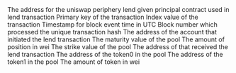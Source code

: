 <ParamField path="contract_address">
The address for the uniswap periphery lend given principal contract used in lend transaction
</ParamField>
<ParamField path="evt_tx_hash">
Primary key of the transaction
</ParamField>
<ParamField path="evt_index">
Index value of the transaction
</ParamField>
<ParamField path="evt_block_time">
Timestamp for block event time in UTC
</ParamField>
<ParamField path="evt_block_number">
Block number which processed the unique transaction hash
</ParamField>
<ParamField path="from">
The address of the account that initiated the lend transaction
</ParamField>
<ParamField path="isToken0">

</ParamField>
<ParamField path="maturity">
The maturity value of the pool
</ParamField>
<ParamField path="positionAmount">
The amount of position in wei
</ParamField>
<ParamField path="strike">
The strike value of the pool
</ParamField>
<ParamField path="to">
The address of that received the lend transaction
</ParamField>
<ParamField path="token0">
The address of the token0 in the pool
</ParamField>
<ParamField path="token1">
The address of the token1 in the pool
</ParamField>
<ParamField path="tokenAmount">
The amount of token in wei
</ParamField>

